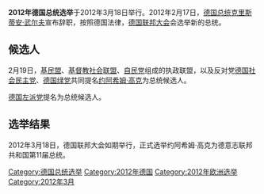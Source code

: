 {{Unreferenced|time=2012-03-28T05:30:58+00:00 }}
{{Infobox Election
| election_name = 2012年德国总统选举
| country = 德国
| type = presidential
| ongoing = no
| party_colour=yes
| previous_election = 2010年德国总统选举
| previous_year = 2010
| next_election =
| next_year = 2017
| election_date = 2012年3月18日
| image1 = [[File:2011_Joachim_Gauck.jpg|122px]]
| nominee1 = [[约阿希姆·高克|约阿希姆·高克]]
| party1 = [[無黨籍|独立]]
| electoral_vote1 =991
| alliance1=
| image2 = [[File:Beate_Klarsfeld_(2012)_cropped.jpg|130px]]
| nominee2 = {{link-de|贝亚特·克拉斯菲尔德|Beate Klarsfeld}}
| party2 = [[無黨籍|独立]]
| electoral_vote2 =126
| image3 = [[File:Olaf_Rose_2011.jpg|130px]]
| nominee3 = {{link-de|奥拉夫·罗塞|Olaf Rose}}
| party3 = 德國國家民主黨
| electoral_vote3 =3
| title = 总统
| before_election = [[克里斯蒂安·武尔夫|克里斯蒂安·武尔夫]]
| before_party = 德国基督教民主联盟
| after_election = [[约阿希姆·高克|约阿希姆·高克]]
| after_party = [[無黨籍|独立]]

}}
'''2012年德国总统选举'''于2012年3月18日举行。2012年2月17日，[[德国总统|德国总统]][[克里斯蒂安·武尔夫|克里斯蒂安·武尔夫]]宣布辞职，按照德国法律，[[德国联邦大会|德国联邦大会]]会选举新的总统。

== 候选人 ==
2月19日，[[德国基督教民主联盟|基民盟]]、[[基督教社会联盟|基督教社会联盟]]、[[德国自由民主党|自民党]]组成的执政联盟，以及反对党[[德国社会民主党|德国社会民主党]]、[[德国绿党|德国绿党]]共同提名[[约阿希姆·高克|约阿希姆·高克]]为总统候选人。

[[德国左派党|德国左派党]]提名{{link-de|贝亚特·克拉斯菲尔德|Beate Klarsfeld}}为总统候选人。

==选举结果==
2012年3月18日，德国联邦大会如期举行，正式选举约阿希姆·高克为德意志联邦共和国第11届总统。

{{德國選舉}}
[[Category:德国总统选举|Category:德国总统选举]]
[[Category:2012年德国|Category:2012年德国]]
[[Category:2012年欧洲选举|Category:2012年欧洲选举]]
[[Category:2012年3月|Category:2012年3月]]